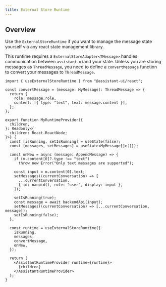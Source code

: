 ```yaml
---
title: External Store Runtime
---
```


## Overview

Use the `ExternalStoreRuntime` if you want to manage the message state yourself via any react state management library.

This runtime requires a `ExternalStoreAdapter<TMessage>` handles communication between `assistant-ui`and your state.
Unless you are storing messages as `ThreadMessage`, you need to define a `convertMessage` function to convert your messages to `ThreadMessage`.

```tsx
import { useExternalStoreRuntime } from "@assistant-ui/react";

const convertMessage = (message: MyMessage): ThreadMessage => {
  return {
    role: message.role,
    content: [{ type: "text", text: message.content }],
  };
};

export function MyRuntimeProvider({
  children,
}: Readonly<{
  children: React.ReactNode;
}>) {
  const [isRunning, setIsRunning] = useState(false);
  const [messages, setMessages] = useState<MyMessage[]>([]);

  const onNew = async (message: AppendMessage) => {
    if (m.content[0]?.type !== "text")
      throw new Error("Only text messages are supported");

    const input = m.content[0].text;
    setMessages((currentConversation) => [
      ...currentConversation,
      { id: nanoid(), role: "user", display: input },
    ]);

    setIsRunning(true);
    const message = await backendApi(input);
    setMessages((currentConversation) => [...currentConversation, message]);
    setIsRunning(false);
  };

  const runtime = useExternalStoreRuntime({
    isRunning,
    messages,
    convertMessage,
    onNew,
  });

  return (
    <AssistantRuntimeProvider runtime={runtime}>
      {children}
    </AssistantRuntimeProvider>
  );
}
```
